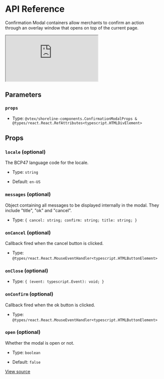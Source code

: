 # API Reference

Confirmation Modal containers allow merchants to confirm an action through an overlay window that opens on top of the current page.

<iframe src="https://620e870c28c4ae003a705d42-uajwpljeku.chromatic.com/?path=/story/components-confirmation-modal--play&full=1&shortcuts=false&singleStory=true" 
    style={{"width":"100%","height":600,"border":0,"borderRadius":4}}></iframe>

## Parameters

### `props`

- Type: `@vtex/shoreline-components.ConfirmationModalProps & @types/react.React.RefAttributes<typescript.HTMLDivElement>`

## Props

### `locale` (optional)

The BCP47 language code for the locale.

- Type: `string`

- Default: `en-US`

### `messages` (optional)

Object containing all messages to be displayed internally in the modal. They include "title", "ok" and "cancel".

- Type: `{ cancel: string; confirm: string; title: string; }`

### `onCancel` (optional)

Callback fired when the cancel button is clicked.

- Type: `@types/react.React.MouseEventHandler<typescript.HTMLButtonElement>`

### `onClose` (optional)

- Type: `{ (event: typescript.Event): void; }`

### `onConfirm` (optional)

Callback fired when the ok button is clicked.

- Type: `@types/react.React.MouseEventHandler<typescript.HTMLButtonElement>`

### `open` (optional)

Whether the modal is open or not.

- Type: `boolean`

- Default: `false`

[View source](https://github.com/vtex/shoreline/blob/0a5cb1b9f/packages/components/src/confirmation-modal/confirmation-modal.tsx#L40)

